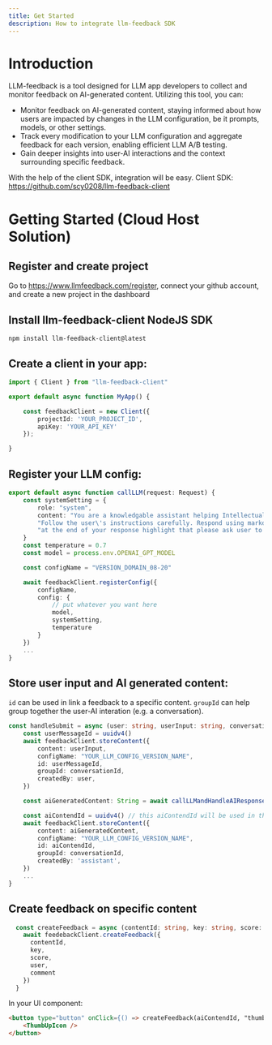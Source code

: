 ```yaml
---
title: Get Started
description: How to integrate llm-feedback SDK
---
```



# Introduction
LLM-feedback is a tool designed for LLM app developers to collect and monitor feedback on AI-generated content. Utilizing this tool, you can:

- Monitor feedback on AI-generated content, staying informed about how users are impacted by changes in the LLM configuration, be it prompts, models, or other settings.
- Track every modification to your LLM configuration and aggregate feedback for each version, enabling efficient LLM A/B testing.
- Gain deeper insights into user-AI interactions and the context surrounding specific feedback.

With the help of the client SDK, integration will be easy. Client SDK: https://github.com/scy0208/llm-feedback-client 

# Getting Started (Cloud Host Solution)

## Register and create project
Go to https://www.llmfeedback.com/register, connect your github account, and create a new project in the dashboard

## Install llm-feedback-client NodeJS SDK
````mdx
npm install llm-feedback-client@latest

````
## Create a client in your app:
```ts showLineNumbers {3}
import { Client } from "llm-feedback-client"

export default async function MyApp() {

    const feedbackClient = new Client({
        projectId: 'YOUR_PROJECT_ID',
        apiKey: 'YOUR_API_KEY'
    });

}
```

## Register your LLM config:
```ts showLineNumbers
export default async function callLLM(request: Request) {
    const systemSetting = { 
        role: "system", 
        content: "You are a knowledgable assistant helping Intellectual Property Practitioners understand other domain knowledges." +  
        "Follow the user\'s instructions carefully. Respond using markdown." + 
        "at the end of your response highlight that please ask user to click feedback button"
    }
    const temperature = 0.7
    const model = process.env.OPENAI_GPT_MODEL

    const configName = "VERSION_DOMAIN_08-20"

    await feedbackClient.registerConfig({
        configName, 
        config: {
            // put whatever you want here
            model,
            systemSetting,
            temperature
        } 
    })
    ...
}
```


## Store user input and AI generated content:
`id` can be used in link a feedback to a specific content.
`groupId` can help group together the user-AI interation (e.g. a conversation).  
```ts showLineNumbers {3}
const handleSubmit = async (user: string, userInput: string, conversationId: string) => {
    const userMessageId = uuidv4()
    await feedbackClient.storeContent({
        content: userInput,
        configName: "YOUR_LLM_CONFIG_VERSION_NAME",
        id: userMessageId,
        groupId: conversationId,
        createdBy: user,
    })

    const aiGeneratedContent: String = await callLLMandHandleAIResponse(userInput)

    const aiContendId = uuidv4() // this aiContendId will be used in the feedback
    await feedbackClient.storeContent({
        content: aiGeneratedContent,
        configName: "YOUR_LLM_CONFIG_VERSION_NAME",
        id: aiContendId,
        groupId: conversationId,
        createdBy: 'assistant',
    })
    ...
}
```

## Create feedback on specific content
```ts showLineNumbers {3}
  const createFeedback = async (contentId: string, key: string, score: number, comment?: string) => {
    await feedebackClient.createFeedback({
      contentId,
      key,
      score,
      user,
      comment
    })
  }

```
In your UI component:
```html
<button type="button" onClick={() => createFeedback(aiContendId, "thumb_up", 1)}
    <ThumbUpIcon />
</button>
```
